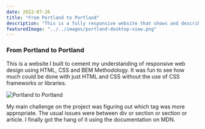 ---
date: 2022-07-26
title: "From Portland to Portland"
description: "This is a fully responsive website that shows and describes the epic bicycle journey from portland to portland"
featuredImage: "../../images/portland-desktop-view.png"
---

### From Portland to Portland

This is a website I built to cement my understanding of responsive web design using HTML, CSS and BEM Methodology. It was fun to see how much could be done with just HTML and CSS without the use of CSS frameworks or libraries.

![Portland to Portland](../../images/portland-desktop-view.png)

My main challenge on the project was figuring out which tag was more appropriate. The usual issues were between div or section or section or article. I finally got the hang of it using the documentation on MDN. 



